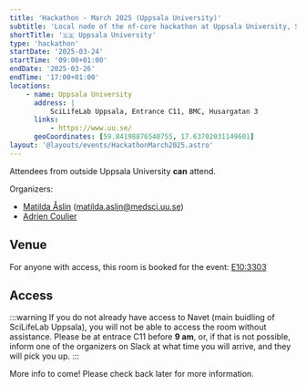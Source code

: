 ```yaml
---
title: 'Hackathon - March 2025 (Uppsala University)'
subtitle: 'Local node of the nf-core hackathon at Uppsala University, Sweden'
shortTitle: '🇸🇪 Uppsala University'
type: 'hackathon'
startDate: '2025-03-24'
startTime: '09:00+01:00'
endDate: '2025-03-26'
endTime: '17:00+01:00'
locations:
    - name: Uppsala University
      address: |
          SciLifeLab Uppsala, Entrance C11, BMC, Husargatan 3
      links:
          - https://www.uu.se/
      geoCoordinates: [59.84198876540755, 17.63702031149601]
layout: '@layouts/events/HackathonMarch2025.astro'
---
```


Attendees from outside Uppsala University **can** attend.

Organizers:

-   [<i class="fab fa-slack"></i> Matilda Åslin](https://nfcore.slack.com/team/UN7VCPD35) ([matilda.aslin@medsci.uu.se](mailto:matilda.aslin@medsci.uu.se))
-   [<i class="fab fa-slack"></i> Adrien Coulier](https://nfcore.slack.com/team/U044S8RL7K7)

## Venue

For anyone with access, this room is booked for the event: [E10:3303](https://link.mazemap.com/IrrlLmuc)

## Access

:::warning
If you do not already have access to Navet (main buidling of SciLifeLab Uppsala), you will not be able to access the room without assistance. Please be at entrace C11 before **9 am**, or, if that is not possible, inform one of the organizers on Slack at what time you will arrive, and they will pick you up.
:::

More info to come! Please check back later for more information.
